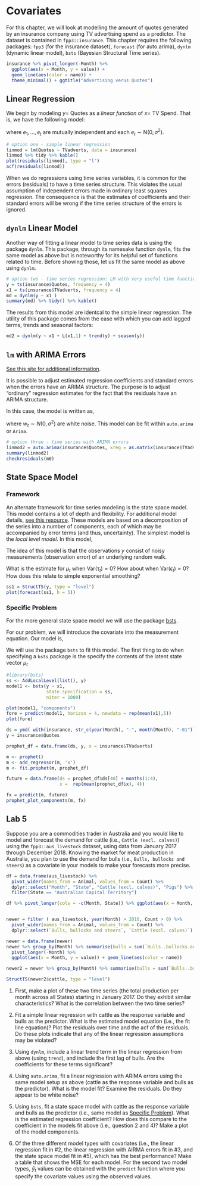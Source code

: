 # Covariates

For this chapter, we will look at modelling the amount of quotes generated by an insurance company using TV advertising spend as a predictor. The dataset is contained in `fpp3::insurance`. This chapter requires the following packages: `fpp3` (for the insurance dataset), `forecast` (for auto.arima), `dynlm` (dynamic linear model), `bsts` (Bayesian Structural Time series).

```r
insurance %>% pivot_longer(-Month) %>% 
  ggplot(aes(x = Month, y = value)) + 
  geom_line(aes(color = name)) + 
  theme_minimal() + ggtitle("Advertising verus Quotes")
```

## Linear Regression

We begin by modeling $y=$ Quotes as a *linear function* of $x=$ TV Spend. That is, we have the following model:

\begin{align}
y_t = \beta_0 + \beta_1 x_t + e_t,
\end{align}

where $e_1, \ldots, e_t$ are mutually independent and each $e_t \sim \text{N}(0,\sigma^2)$.

```r
# option one - simple linear regression
linmod = lm(Quotes ~ TVadverts, data = insurance)
linmod %>% tidy %>% kable()
plot(residuals(linmod), type = "l")
acf(residuals(linmod))
```

When we do regressions using time series variables, it is common for the errors (residuals) to have a time series structure. This violates the usual assumption of independent errors made in ordinary least squares regression. The consequence is that the estimates of coefficients and their standard errors will be wrong if the time series structure of the errors is ignored.

## `dynlm` Linear Model

Another way of fitting a linear model to time series data is using the package `dynlm`. This package, through its namesake function `dynlm`, fits the same model as above but is noteworthy for its helpful set of functions related to time. Before showing those, let us fit the same model as above using `dynlm`.

```r
# option two - time series regression: LM with very useful time functions
y = ts(insurance$Quotes, frequency = 4)
x1 = ts(insurance$TVadverts, frequency = 4)
md = dynlm(y ~ x1 )
summary(md) %>% tidy() %>% kable()
```

The results from this model are identcal to the simple linear regression. The utility of this package comes from the ease with which you can add lagged terms, trends and seasonal factors:

```r
md2 = dynlm(y ~ x1 + L(x1,1) + trend(y) + season(y))
```

## `lm` with ARIMA Errors

[See this site for additional information](https://online.stat.psu.edu/stat510/lesson/8/8.1).

It is possible to adjust estimated regression coefficients and standard errors when the errors have an ARIMA structure. The purpose is to adjust "ordinary" regression estimates for the fact that the residuals have an ARIMA structure.

In this case, the model is written as,

\begin{align}
y_t &= \beta_0 + \beta_1 x_t + \eta_t \\
\eta_t &= \phi_1 \eta_{t-1} + \dots + \phi_p \eta_{t-p} + w_t + \theta_1 w_{t-1} + \dots + \theta_q w_{t-q},
\end{align}

where $w_t \sim N(0, \sigma^2)$ are white noise. This model can be fit within `auto.arima` or `Arima`.

```r
# option three - time series with ARIMA errors
linmod2 = auto.arima(insurance$Quotes, xreg = as.matrix(insurance$TVadverts))
summary(linmod2)
checkresiduals(m0)
```

## State Space Model

### Framework

An alternate framework for time series modeling is the state space model. This model contains a lot of depth and flexibility. For additional model details, [see this resource](https://atsa-es.github.io/atsa/Lectures/Week%203/lec_05_univariate_state_space.html#1). These models are based on a decomposition of the series into a number of components, each of which may be accompanied by error terms (and thus, uncertainty). The simplest model is the *local level model*. In this model,

\begin{align}
y_t &= \mu_t + \epsilon_t \\
\mu_t &= \mu_{t-1} + \tau_t.
\end{align}

The idea of this model is that the observations $y$ consist of noisy measurements (observation error) of an underlying random walk. 

What is the estimate for $\mu_t$ when $\text{Var}(\tau_t) = 0$? How about when $\text{Var}(\epsilon_t) = 0$? How does this relate to simple exponential smoothing?

```r
ss1 = StructTS(y, type = "level")
plot(forecast(ss1, h = 5))
```

### Specific Problem

For the more general state space model we will use the package [bsts](https://drive.google.com/file/d/14US56VzanuLt03XBkoAGzLy0gDEreZUc/view).

For our problem, we will introduce the covariate into the measurement equation. Our model is,

\begin{align}
y_t &= \mu_t + \beta x_t + \epsilon_t \\
\mu_t &= \mu_{t-1} + \eta_t.
\end{align}

We will use the package `bsts` to fit this model. The first thing to do when specifying a `bsts` package is the specify the contents of the latent state vector $\mu_t$

```r
#library(bsts)
ss <- AddLocalLevel(list(), y)
model1 <- bsts(y ~ x1,
               state.specification = ss,
               niter = 1000)

plot(model1, "components")
fore = predict(model1, horizon = 4, newdata = rep(mean(x1),5))
plot(fore)
```


```r

ds = ymd( with(insurance, str_c(year(Month), "-", month(Month), "-01")) )
y = insurance$Quotes

prophet_df = data.frame(ds, y, x = insurance$TVadverts)

m <- prophet()
m <- add_regressor(m, 'x')
m <- fit.prophet(m, prophet_df)

future = data.frame(ds = prophet_df$ds[40] + months(1:4), 
                    x =  rep(mean(prophet_df$x), 4))

fx = predict(m, future)
prophet_plot_components(m, fx)


```

## Lab 5

Suppose you are a commodities trader in Australia and you would like to model and forecast the demand for cattle (i.e., `Cattle (excl. calves)`) using the `fpp3::aus_livestock` dataset, using data from January 2017 through December 2018. Knowing the market for meat production in Australia, you plan to use the demand for bulls (i.e., `Bulls, bullocks and steers`) as a covariate in your models to make your forecasts more precise. 

```r
df = data.frame(aus_livestock) %>% 
  pivot_wider(names_from = Animal, values_from = Count) %>% 
  dplyr::select("Month", "State", "Cattle (excl. calves)", "Pigs") %>% 
  filter(State == "Australian Capital Territory")

df %>% pivot_longer(cols = -c(Month, State)) %>% ggplot(aes(x = Month, y = value)) + geom_line()


newer = filter ( aus_livestock, year(Month) > 2016, Count > 0) %>% 
  pivot_wider(names_from = Animal, values_from = Count) %>% 
  dplyr::select(`Bulls, bullocks and steers`, `Cattle (excl. calves)`)

newer = data.frame(newer)
newer %>% group_by(Month) %>% summarise(bulls = sum(`Bulls..bullocks.and.steers`), cattle = sum(`Cattle..excl..calves.`)) %>% 
  pivot_longer(-Month) %>% 
  ggplot(aes(x = Month, y = value)) + geom_line(aes(color = name))

newer2 = newer %>% group_by(Month) %>% summarise(bulls = sum(`Bulls..bullocks.and.steers`), cattle = sum(`Cattle..excl..calves.`))

StructTS(newer2$cattle, type = "level")

```


1. First, make a plot of these two time series (the total production per month across all States) starting in January 2017. Do they exhibit similar characteristics? What is the correlation between the two time series?

2. Fit a simple linear regression with cattle as the response variable and bulls as the predictor. What is the estimated model equation (i.e., the fit line equation)? Plot the residuals over time and the acf of the residuals. Do these plots indicate that any of the linear regression assumptions may be violated?

3. Using `dynlm`, include a linear trend term in the linear regression from above (using `trend`), and include the first lag of bulls. Are the coefficients for these terms significant? 

4. Using `auto.arima`, fit a linear regression with ARIMA errors using the same model setup as above (cattle as the response variable and bulls as the predictor). What is the model fit? Examine the residuals. Do they appear to be white noise?

5. Using `bsts`, fit a state space model with cattle as the response variable and bulls as the predictor (i.e., same model as [Specific Problem]). What is the estimated regression coefficient? How does this compare to the coefficient in the models fit above (i.e., question 2 and 4)? Make a plot of the model components.

6. Of the three different model types with covariates (i.e., the linear regression fit in #2, the linear regression with AIRMA errors fit in #3, and the state space model fit in #5), which has the best performance? Make a table that shows the MSE for each model. For the second two model types, $\hat{y}_t$ values can be obtained with the `predict` function where you specify the covariate values using the observed values.


